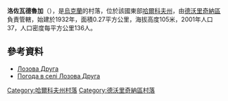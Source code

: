 {{coord|49|52|13|N|37|33|7|E|scale:100000_region:UA|display=title}}

'''洛佐瓦德魯加'''（{{lang-uk|Лозова Друга}}），是[[烏克蘭|烏克蘭]]的村落，位於該國東部[[哈爾科夫州|哈爾科夫州]]，由[[德沃里奇納區|德沃里奇納區]]負責管轄，始建於1932年，面積0.27平方公里，海拔高度105米，2001年人口37，人口密度每平方公里136人。

==參考資料==
* [http://w1.c1.rada.gov.ua/pls/z7502/A005?rdat1=09.01.2009&rf7571=32875 Лозова Друга]
* [http://weather.in.ua/ua/har'kovskaja/13761 Погода в селі Лозова Друга]{{Wayback|url=http://weather.in.ua/ua/har%27kovskaja/13761 |date=20201126202336 }}

{{DEFAULTSORT:Лозова Друга}}
[[Category:哈爾科夫州村落|Category:哈爾科夫州村落]]
[[Category:德沃里奇納區村落|Category:德沃里奇納區村落]]


{{Kharkiv-geo-stub}}